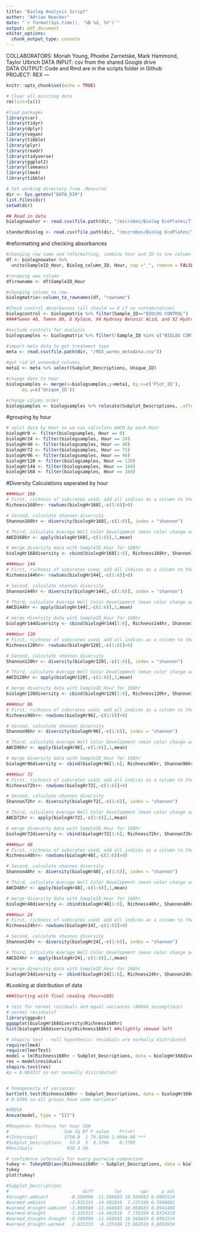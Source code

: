```yaml
---
title: "Biolog Analysis Script"
author: "Adrian Noecker"
date: "`r format(Sys.time(), '%B %d, %Y')`"
output: pdf_document
editor_options: 
  chunk_output_type: console
---
```

COLLABORATORS: Moriah Young, Phoebe Zarnetske, Mark Hammond, Taylor Ulbrich
DATA INPUT:  csv from the shared Google drive  
DATA OUTPUT: Code and Rmd are in the scripts folder in Github  
PROJECT: REX
---

```r
knitr::opts_chunk$set(echo = TRUE)
```

```r
# Clear all existing data
rm(list=ls())

#load packages
library(car)
library(tidyr)
library(dplyr)
library(vegan)
library(tibble)
library(plyr)
library(readr)
library(tidyverse)
library(ggplot2)
library(lsmeans)
library(lme4)
library(tibble)

# Set working directory from .Renviron
dir <- Sys.getenv("DATA_DIR")
list.files(dir)
setwd(dir)

## Read in data
biolognowater <- read.csv(file.path(dir, "/microbes/Biolog EcoPlates/T7_warmx/L1/Biolog_data_NOWater_L1.csv"))

standardbiolog <- read.csv(file.path(dir, "/microbes/Biolog EcoPlates/T7_warmx/L1/Biolog_data_L1.csv"))
```

#reformatting and checking absorbances
```r
#changing row name and reformatting, combine hour and ID to one column
df <- biolognowater %>%
  unite(SampleID_Hour, Biolog_column_ID, Hour, sep ="_", remove = FALSE)

#renaming new column
df$rowname <- df$SampleID_Hour

#changing column to row
biologmatrix<-column_to_rownames(df, "rowname")

#Check control absorbances (all should == 0 if no contamination)
biologcontrol <- biologmatrix %>% filter(Sample_ID=="BIOLOG CONTROL")
####Tween 40, Tween 80, D Xylose, X4 Hydroxy Benzoic Acid, and X2 Hydroxy Benzoic Acid larger than 0.01 in a few controls, most hour 0 in plates 5, 7, 9, and 10 so maybe just the initial color of well and not contamination??

#exclude controls for analysis
biologsamples <- biologmatrix %>% filter(!Sample_ID %in% c("BIOLOG CONTROL"))

#import meta data to get treatment type
meta <- read.csv(file.path(dir, "/REX_warmx_metadata.csv"))
                 
#get rid of unneeded columns
meta1 <- meta %>% select(Subplot_Descriptions, Unique_ID)

#change date to hour 
biologsamples <- merge(x=biologsamples,y=meta1, by.x=c('Plot_ID'), 
      by.y=c('Unique_ID'))

#change column order
biologsamples <- biologsamples %>% relocate(Subplot_Descriptions, .after = Biolog_column_ID)


```

#grouping by  hour
```r
# split data by Hour so we can calculate AWCD by each Hour 
biologHr0 <- filter(biologsamples, Hour == 0)
biologHr24 <- filter(biologsamples, Hour == 24)
biologHr48 <- filter(biologsamples, Hour == 48)
biologHr72 <- filter(biologsamples, Hour == 72)
biologHr96 <- filter(biologsamples, Hour == 96)
biologHr120 <- filter(biologsamples, Hour == 120)
biologHr144 <- filter(biologsamples, Hour == 144)
biologHr168 <- filter(biologsamples, Hour == 168)

```

#Diversity Calculations seperated by hour
```r
###Hour 168
# First, richness of subsrates used; add all indices as a column to the metadata file 
Richness168hr<- rowSums(biologHr168[,-c(1:6)]>0)

# Second, calculate shannon diversity 
Shannon168hr <- diversity(biologHr168[,-c(1:6)], index = "shannon")

# Third, calculate Average Well Color Development (mean color change across all 31 substrates)
AWCD168hr <- apply(biologHr168[,-c(1:6)],1,mean)

# merge diversity data with SampleID_Hour for 168hr
biologHr168diversity <- cbind(biologHr168[1:6], Richness168hr, Shannon168hr, AWCD168hr)

###Hour 144
# First, richness of subsrates used; add all indices as a column to the metadata file 
Richness144hr<- rowSums(biologHr144[,-c(1:6)]>0)

# Second, calculate shannon diversity 
Shannon144hr <- diversity(biologHr144[,-c(1:6)], index = "shannon")

# Third, calculate Average Well Color Development (mean color change across all 31 substrates)
AWCD144hr <- apply(biologHr144[,-c(1:6)],1,mean)

# merge diversity data with SampleID_Hour for 168hr
biologHr144diversity <- cbind(biologHr144[1:6], Richness144hr, Shannon144hr, AWCD144hr)

###Hour 120
# First, richness of subsrates used; add all indices as a column to the metadata file 
Richness120hr<- rowSums(biologHr120[,-c(1:6)]>0)

# Second, calculate shannon diversity 
Shannon120hr <- diversity(biologHr120[,-c(1:6)], index = "shannon")

# Third, calculate Average Well Color Development (mean color change across all 31 substrates)
AWCD120hr <- apply(biologHr120[,-c(1:6)],1,mean)

# merge diversity data with SampleID_Hour for 168hr
biologHr120diversity <- cbind(biologHr120[1:6], Richness120hr, Shannon120hr, AWCD120hr)

###Hour 96
# First, richness of subsrates used; add all indices as a column to the metadata file 
Richness96hr<- rowSums(biologHr96[,-c(1:6)]>0)

# Second, calculate shannon diversity 
Shannon96hr <- diversity(biologHr96[,-c(1:6)], index = "shannon")

# Third, calculate Average Well Color Development (mean color change across all 31 substrates)
AWCD96hr <- apply(biologHr96[,-c(1:6)],1,mean)

# merge diversity data with SampleID_Hour for 168hr
biologHr96diversity <- cbind(biologHr96[1:6], Richness96hr, Shannon96hr, AWCD96hr)

###Hour 72
# First, richness of subsrates used; add all indices as a column to the metadata file 
Richness72hr<- rowSums(biologHr72[,-c(1:6)]>0)

# Second, calculate shannon diversity 
Shannon72hr <- diversity(biologHr72[,-c(1:6)], index = "shannon")

# Third, calculate Average Well Color Development (mean color change across all 31 substrates)
AWCD72hr <- apply(biologHr72[,-c(1:6)],1,mean)

# merge diversity data with SampleID_Hour for 168hr
biologHr72diversity <- cbind(biologHr72[1:6], Richness72hr, Shannon72hr, AWCD72hr)

###Hour 48
# First, richness of subsrates used; add all indices as a column to the metadata file 
Richness48hr<- rowSums(biologHr48[,-c(1:6)]>0)

# Second, calculate shannon diversity 
Shannon48hr <- diversity(biologHr48[,-c(1:6)], index = "shannon")

# Third, calculate Average Well Color Development (mean color change across all 31 substrates)
AWCD48hr <- apply(biologHr48[,-c(1:6)],1,mean)

# merge diversity data with SampleID_Hour for 168hr
biologHr48diversity <- cbind(biologHr48[1:6], Richness48hr, Shannon48hr, AWCD48hr)

###Hour 24
# First, richness of subsrates used; add all indices as a column to the metadata file 
Richness24hr<- rowSums(biologHr24[,-c(1:6)]>0)

# Second, calculate shannon diversity 
Shannon24hr <- diversity(biologHr24[,-c(1:6)], index = "shannon")

# Third, calculate Average Well Color Development (mean color change across all 31 substrates)
AWCD24hr <- apply(biologHr24[,-c(1:6)],1,mean)

# merge diversity data with SampleID_Hour for 168hr
biologHr24diversity <- cbind(biologHr24[1:6], Richness24hr, Shannon24hr, AWCD24hr)

```

#Looking at distribution of data
```r
###Starting with final reading (hour=168) 

# test for normal residuals and equal variances (ANOVA assumptions)
# normal residuals?
library(ggpubr)
ggqqplot(biologHr168diversity$Richness168hr)
hist(biologHr168diversity$Richness168hr) ##slightly skewed left

# Shapiro test - null hypothesis: residuals are normally distributed 
require(lme4)
require(lmerTest)
model = lm(Richness168hr ~ Subplot_Descriptions, data = biologHr168diversity)
res = model$residuals
shapiro.test(res) 
#p = 0.002237 so not normally distributed?


# homogeneity of variances
bartlett.test(Richness168hr ~ Subplot_Descriptions, data = biologHr168diversity) 
# 0.6396 so all groups have same variance?

#ANOVA
Anova(model, type = "III")

#Response: Richness for hour 168
#                     Sum Sq Df F value    Pr(>F)    
#(Intercept)          3750.0  1 79.9290 2.009e-08 ***
#Subplot_Descriptions   53.0  3  0.3766    0.7709    
#Residuals             938.3 20   

# confidence intervals for every pairwise comparison
tukey <- TukeyHSD(aov(Richness168hr ~ Subplot_Descriptions, data = biologHr168diversity))
tukey
plot(tukey)

#Subplot_Descriptions
#                            diff        lwr       upr     p adj
#drought-ambient        -0.500000 -11.568683 10.568683 0.9992524
#warmed-ambient         -3.833333 -14.902016  7.235349 0.7680882
#warmed_drought-ambient -1.000000 -12.068683 10.068683 0.9941408
#warmed-drought         -3.333333 -14.402016  7.735349 0.8334310
#warmed_drought-drought -0.500000 -11.568683 10.568683 0.9992524
#warmed_drought-warmed   2.833333  -8.235349 13.902016 0.8893834


```

